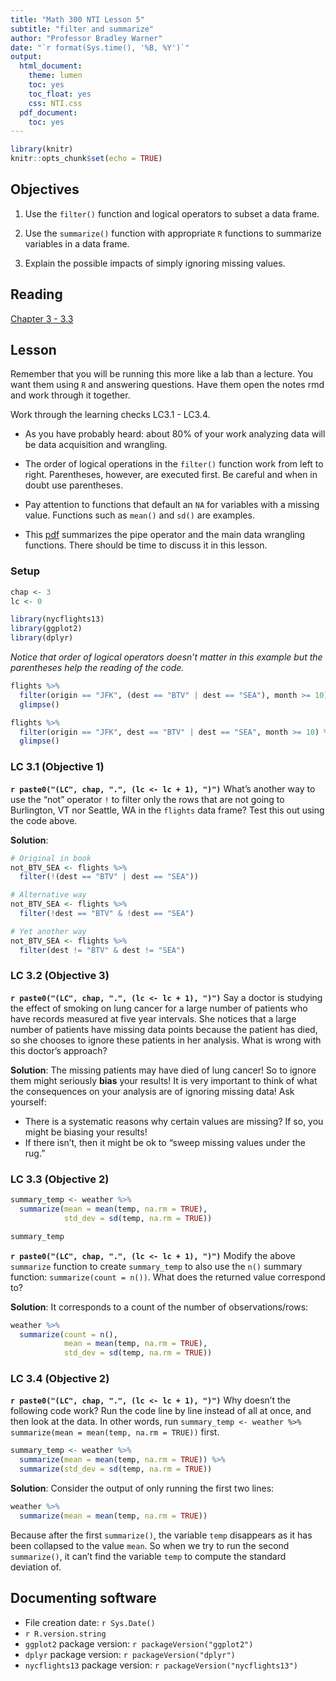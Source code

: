 ```yaml
---
title: "Math 300 NTI Lesson 5"
subtitle: "filter and summarize"
author: "Professor Bradley Warner"
date: "`r format(Sys.time(), '%B, %Y')`"
output:
  html_document:
    theme: lumen
    toc: yes
    toc_float: yes
    css: NTI.css
  pdf_document:
    toc: yes
---
```



```r
library(knitr)
knitr::opts_chunk$set(echo = TRUE)
```

## Objectives

1. Use the `filter()` function and logical operators to subset a data frame. 

2. Use the `summarize()` function with appropriate `R` functions to summarize variables in a data frame. 

3. Explain the possible impacts of simply ignoring missing values.


## Reading 

[Chapter 3 - 3.3](https://moderndive.com/3-wrangling.html)

## Lesson 

Remember that you will be running this more like a lab than a lecture. You want them using `R` and answering questions. Have them open the notes rmd and work through it together.

Work through the learning checks LC3.1 - LC3.4.

+ As you have probably heard: about 80% of your work analyzing data will be data acquisition and wrangling. 

+ The order of logical operations in the `filter()` function work from left to right. Parentheses, however, are executed first. Be careful and when in doubt use parentheses. 

+ Pay attention to functions that default an `NA` for variables with a missing value. Functions such as `mean()` and `sd()` are examples.

+ This [pdf](https://moderndive.github.io/moderndive_labs/static/PS/PS03_pre_lecture.pdf) summarizes the pipe operator and the main data wrangling functions. There should be time to discuss it in this lesson.

### Setup  

```r
chap <- 3
lc <- 0
```

```r
library(nycflights13)
library(ggplot2)
library(dplyr)
```

*Notice that order of logical operators doesn't matter in this example but the parentheses help the reading of the code.*

```r
flights %>% 
  filter(origin == "JFK", (dest == "BTV" | dest == "SEA"), month >= 10) %>%
  glimpse()
```


```r
flights %>% 
  filter(origin == "JFK", dest == "BTV" | dest == "SEA", month >= 10) %>%
  glimpse()
```

### LC 3.1 (Objective 1)

**`r paste0("(LC", chap, ".", (lc <- lc + 1), ")")`** What's another way to use the "not" operator `!` to filter only the rows that are not going to Burlington, VT nor Seattle, WA in the `flights` data frame? Test this out using the code above.

**Solution**: 

```r
# Original in book
not_BTV_SEA <- flights %>%
  filter(!(dest == "BTV" | dest == "SEA"))

# Alternative way
not_BTV_SEA <- flights %>%
  filter(!dest == "BTV" & !dest == "SEA")

# Yet another way
not_BTV_SEA <- flights %>%
  filter(dest != "BTV" & dest != "SEA")
```

### LC 3.2 (Objective 3) 


**`r paste0("(LC", chap, ".", (lc <- lc + 1), ")")`** Say a doctor is studying the effect of smoking on lung cancer for a large number of patients who have records measured at five year intervals. She notices that a large number of patients have missing data points because the patient has died, so she chooses to ignore these patients in her analysis. What is wrong with this doctor's approach?

**Solution**: The missing patients may have died of lung cancer! So to ignore them might seriously **bias** your results! It is very important to think of what the consequences on your analysis are of ignoring missing data! Ask yourself:

* There is a systematic reasons why certain values are missing? If so, you might be biasing your results!
* If there isn't, then it might be ok to "sweep missing values under the rug."

### LC 3.3 (Objective 2) 

```r
summary_temp <- weather %>% 
  summarize(mean = mean(temp, na.rm = TRUE), 
            std_dev = sd(temp, na.rm = TRUE))
```


```r
summary_temp
```


**`r paste0("(LC", chap, ".", (lc <- lc + 1), ")")`** Modify the above `summarize` function to create `summary_temp` to also use the `n()` summary function: `summarize(count = n())`. What does the returned value correspond to?

**Solution**: It corresponds to a count of the number of observations/rows:

```r
weather %>%
  summarize(count = n(),
            mean = mean(temp, na.rm = TRUE), 
            std_dev = sd(temp, na.rm = TRUE))
```

### LC 3.4 (Objective 2) 

**`r paste0("(LC", chap, ".", (lc <- lc + 1), ")")`** Why doesn't the following code work?  Run the code line by line instead of all at once, and then look at the data.  In other words, run `summary_temp <- weather %>% summarize(mean = mean(temp, na.rm = TRUE))` first.

```r
summary_temp <- weather %>%
  summarize(mean = mean(temp, na.rm = TRUE)) %>%
  summarize(std_dev = sd(temp, na.rm = TRUE))
```

**Solution**: Consider the output of only running the first two lines:

```r
weather %>%
  summarize(mean = mean(temp, na.rm = TRUE))
```

Because after the first `summarize()`, the variable `temp` disappears as it has been collapsed to the value `mean`. So when we try to run the second `summarize()`, it can't find the variable `temp` to compute the standard deviation of. 



## Documenting software 

  * File creation date: `r Sys.Date()`
  * `r R.version.string`
  * `ggplot2` package version: `r packageVersion("ggplot2")`
  * `dplyr` package version: `r packageVersion("dplyr")`
  * `nycflights13` package version: `r packageVersion("nycflights13")`
